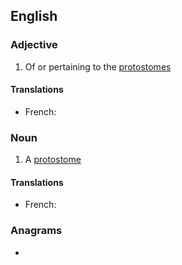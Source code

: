 ==English==

===Adjective===
{{en-adj|-}}

# Of or pertaining to the [[protostome]]s

====Translations====
{{trans-top|of or pertaining to the protostomes}}
* French: {{t+|fr|protostomien}}
{{trans-mid}}
{{trans-bottom}}

===Noun===
{{en-noun}}

# A [[protostome]]

====Translations====
{{trans-top|a protostome}}
* French: {{t+|fr|protostomien|m}}
{{trans-mid}}
{{trans-bottom}}

===Anagrams===
* {{l|en|somatotropin}}